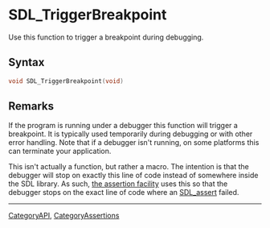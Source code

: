 
= SDL_TriggerBreakpoint =
Use this function to trigger a breakpoint during debugging.


== Syntax ==
<syntaxhighlight lang='c++'>
void SDL_TriggerBreakpoint(void)
</syntaxhighlight>

== Remarks ==
If the program is running under a debugger this function will trigger a breakpoint.  It is typically used temporarily during debugging or with other error handling. Note that if a debugger isn't running, on some platforms this can terminate your application.

This isn't actually a function, but rather a macro. The intention is that the debugger will stop on exactly this line of code instead of somewhere inside the SDL library. As such, [[CategoryAssertions|the assertion facility]] uses this so that the debugger stops on the exact line of code where an [[SDL_assert]] failed.

----
[[CategoryAPI]], [[CategoryAssertions]]
